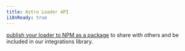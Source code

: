 ```yaml
---
title: Astro Loader API
i18nReady: true
---
```


[publish your loader to NPM as a package](/en/reference/publish-to-npm/) to share with others and be included in our integrations library.